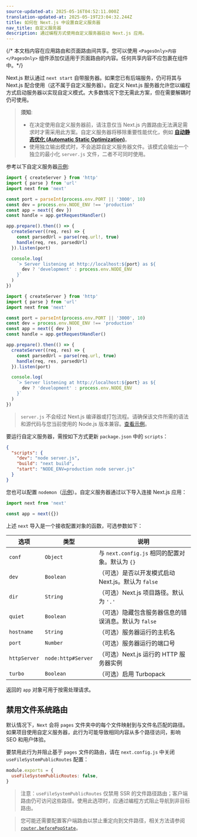 ```yaml
---
source-updated-at: 2025-05-16T04:52:11.000Z
translation-updated-at: 2025-05-19T23:04:32.244Z
title: 如何在 Next.js 中设置自定义服务器
nav_title: 自定义服务器
description: 通过编程方式使用自定义服务器启动 Next.js 应用。
---
```


{/* 本文档内容在应用路由和页面路由间共享。您可以使用 `<PagesOnly>内容</PagesOnly>` 组件添加仅适用于页面路由的内容。任何共享内容不应包裹在组件中。*/}

Next.js 默认通过 `next start` 自带服务器。如果您已有后端服务，仍可将其与 Next.js 配合使用（这不属于自定义服务器）。自定义 Next.js 服务器允许您以编程方式启动服务器以实现自定义模式。大多数情况下您无需此方案，但在需要解耦时仍可使用。

> **须知**:
>
> - 在决定使用自定义服务器前，请注意仅当 Next.js 内置路由无法满足需求时才需采用此方案。自定义服务器将移除重要性能优化，例如 **[自动静态优化 (Automatic Static Optimization)](/docs/pages/building-your-application/rendering/automatic-static-optimization)**。
> - 使用独立输出模式时，不会追踪自定义服务器文件。该模式会输出一个独立的最小化 `server.js` 文件，二者不可同时使用。

参考以下自定义服务器[示例](https://github.com/vercel/next.js/tree/canary/examples/custom-server):

```ts filename="server.ts" switcher
import { createServer } from 'http'
import { parse } from 'url'
import next from 'next'

const port = parseInt(process.env.PORT || '3000', 10)
const dev = process.env.NODE_ENV !== 'production'
const app = next({ dev })
const handle = app.getRequestHandler()

app.prepare().then(() => {
  createServer((req, res) => {
    const parsedUrl = parse(req.url!, true)
    handle(req, res, parsedUrl)
  }).listen(port)

  console.log(
    `> Server listening at http://localhost:${port} as ${
      dev ? 'development' : process.env.NODE_ENV
    }`
  )
})
```

```js filename="server.js" switcher
import { createServer } from 'http'
import { parse } from 'url'
import next from 'next'

const port = parseInt(process.env.PORT || '3000', 10)
const dev = process.env.NODE_ENV !== 'production'
const app = next({ dev })
const handle = app.getRequestHandler()

app.prepare().then(() => {
  createServer((req, res) => {
    const parsedUrl = parse(req.url, true)
    handle(req, res, parsedUrl)
  }).listen(port)

  console.log(
    `> Server listening at http://localhost:${port} as ${
      dev ? 'development' : process.env.NODE_ENV
    }`
  )
})
```

> `server.js` 不会经过 Next.js 编译器或打包流程。请确保该文件所需的语法和源代码与您当前使用的 Node.js 版本兼容。[查看示例](https://github.com/vercel/next.js/tree/canary/examples/custom-server)。

要运行自定义服务器，需按如下方式更新 `package.json` 中的 `scripts`：

```json filename="package.json"
{
  "scripts": {
    "dev": "node server.js",
    "build": "next build",
    "start": "NODE_ENV=production node server.js"
  }
}
```

您也可以配置 `nodemon`（[示例](https://github.com/vercel/next.js/tree/canary/examples/custom-server)）。自定义服务器通过以下导入连接 Next.js 应用：

```js
import next from 'next'

const app = next({})
```

上述 `next` 导入是一个接收配置对象的函数，可选参数如下：

| 选项         | 类型                | 说明                                                                                 |
| ------------ | ------------------- | ------------------------------------------------------------------------------------ |
| `conf`       | `Object`            | 与 `next.config.js` 相同的配置对象。默认为 `{}`                                      |
| `dev`        | `Boolean`           | （可选）是否以开发模式启动 Next.js。默认为 `false`                                   |
| `dir`        | `String`            | （可选）Next.js 项目路径。默认为 `'.'`                                               |
| `quiet`      | `Boolean`           | （可选）隐藏包含服务器信息的错误消息。默认为 `false`                                 |
| `hostname`   | `String`            | （可选）服务器运行的主机名                                                           |
| `port`       | `Number`            | （可选）服务器运行的端口号                                                           |
| `httpServer` | `node:http#Server`  | （可选）Next.js 运行的 HTTP 服务器实例                                               |
| `turbo`      | `Boolean`           | （可选）启用 Turbopack                                                               |

返回的 `app` 对象可用于按需处理请求。

<PagesOnly>

## 禁用文件系统路由

默认情况下，`Next` 会将 `pages` 文件夹中的每个文件映射到与文件名匹配的路径。如果项目使用自定义服务器，此行为可能导致相同内容从多个路径访问，影响 SEO 和用户体验。

要禁用此行为并阻止基于 `pages` 文件的路由，请在 `next.config.js` 中关闭 `useFileSystemPublicRoutes` 配置：

```js filename="next.config.js"
module.exports = {
  useFileSystemPublicRoutes: false,
}
```

> 注意：`useFileSystemPublicRoutes` 仅禁用 SSR 的文件路径路由；客户端路由仍可访问这些路径。使用此选项时，应通过编程方式阻止导航到非目标路由。

> 您可能还需要配置客户端路由以禁止重定向到文件路径，相关方法请参阅 [`router.beforePopState`](/docs/pages/api-reference/functions/use-router#routerbeforepopstate)。

</PagesOnly>